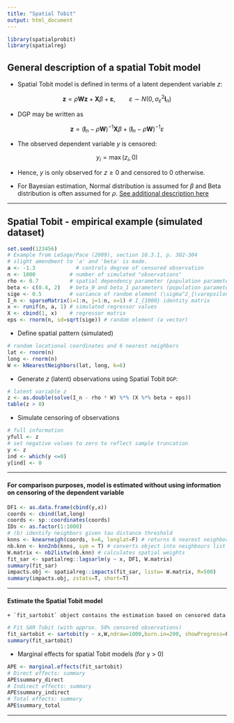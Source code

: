 ```yaml
---
title: "Spatial Tobit"
output: html_document
---
```


```r
library(spatialprobit)
library(spatialreg)
```

## General description of a spatial Tobit model

* Spatial Tobit model is defined in terms of a latent dependent variable $z$:

$$\mathbf{z}= \rho \mathbf{Wz} + \mathbf{X} \beta + \mathbf{\varepsilon}, \qquad \varepsilon  \sim N(0, \sigma^2_{\varepsilon} \mathbf{I}_n)$$

* DGP may be written as

$$\mathbf{z} = (\mathbf{I}_n - \rho \mathbf{W})^{-1} \mathbf{X} \beta + (\mathbf{I}_n - \rho \mathbf{W})^{-1} \varepsilon$$

* The observed dependent variable $y$ is censored: 

$$
y_i = \max(z_i, 0)
$$

* Hence, $y$ is only observed for $z \geq 0$ and censored to $0$ otherwise. 

* For Bayesian estimation, Normal distribution is assumed for $\beta$ and Beta distribution is often assumed for $\rho$. [See additional description here](https://www.rdocumentation.org/packages/spatialprobit/versions/0.9-11/topics/sartobit)


--- 

## Spatial Tobit - empirical example (simulated dataset) 


```r
set.seed(123456)
# Example from LeSage/Pace (2009), section 10.3.1, p. 302-304
# slight amendment to 'a' and 'beta' is made.
a <- -1.3             # controls degree of censored observation
n <- 1000           # number of simulated "observations"
rho <- 0.7          # spatial dependency parameter (population parameter)
beta <- c(0.4, 2)   # beta_0 and beta_1 parameters (population parameters)
sige <- 0.5         # variance of random element (\sigma^2_{\varepsilon})
I_n <- sparseMatrix(i=1:n, j=1:n, x=1) # I_{1000} identity matrix
x <- runif(n, a, 1) # simulated regressor values
X <- cbind(1, x)    # regressor matrix
eps <- rnorm(n, sd=sqrt(sige)) # random element (a vector)
```

* Define spatial pattern (simulated)

```r
# random locational coordinates and 6 nearest neighbors
lat <- rnorm(n)
long <- rnorm(n)
W <- kNearestNeighbors(lat, long, k=6)
```

* Generate $z$ (latent) observations using Spatial Tobit `DGP`:

```r
# latent variable z
z <- as.double(solve(I_n - rho * W) %*% (X %*% beta + eps)) 
table(z > 0)
```

* Simulate censoring of observations

```r
# full information
yfull <- z
# set negative values to zero to reflect sample truncation
y <- z
ind <- which(y <=0)
y[ind] <- 0
```


---

#### For comparison purposes, model is estimated without using information on censoring of the dependent variable  


```r
DF1 <- as.data.frame(cbind(y,x))
coords <- cbind(lat,long)
coords <- sp::coordinates(coords)
IDs <- as.factor(1:1000)
# (b) identify neighbors given tau distance threshold
knns <- knearneigh(coords, k=6, longlat=F) # returns 6 nearest neighbors
nb.knn <- knn2nb(knns, sym = T) # converts object into neighbours list
W.matrix <- nb2listw(nb.knn) # calculates spatial weights
fit_sar <- spatialreg::lagsarlm(y ~ x, DF1, W.matrix)
summary(fit_sar)
impacts.obj <- spatialreg::impacts(fit_sar, listw= W.matrix, R=500)
summary(impacts.obj, zstats=T, short=T)
```

---

#### Estimate the Spatial Tobit model 
    + `fit_sartobit` object contains the estimation based on censored data  

```r
# Fit SAR Tobit (with approx. 50% censored observations)
fit_sartobit <- sartobit(y ~ x,W,ndraw=1000,burn.in=200, showProgress=F)
summary(fit_sartobit)
```


* Marginal effects for spatial Tobit models (for y > 0)

```r
APE <- marginal.effects(fit_sartobit)
# Direct effects: summary
APE$summary_direct
# Indirect effects: summary
APE$summary_indirect
# Total effects: summary
APE$summary_total
```

-----


